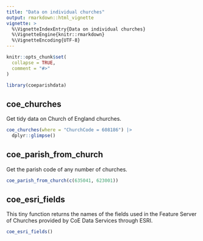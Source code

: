 ```yaml
---
title: "Data on individual churches"
output: rmarkdown::html_vignette
vignette: >
  %\VignetteIndexEntry{Data on individual churches}
  %\VignetteEngine{knitr::rmarkdown}
  %\VignetteEncoding{UTF-8}
---
```


```r
knitr::opts_chunk$set(
  collapse = TRUE,
  comment = "#>"
)
```

```r
library(coeparishdata)
```

<!-- WARNING - This vignette is generated by {fusen} from dev/flat_read_church_data.Rmd: do not edit by hand -->




## coe_churches

Get tidy data on Church of England churches. 

```r
coe_churches(where = "ChurchCode = 608186") |>
  dplyr::glimpse()
```




## coe_parish_from_church

Get the parish code of any number of churches.

```r
coe_parish_from_church(c(635041, 623001))
```


## coe_esri_fields

This tiny function returns the names of the fields used in the Feature Server of Churches provided by CoE Data Services through ESRI.

```r
coe_esri_fields()
```


